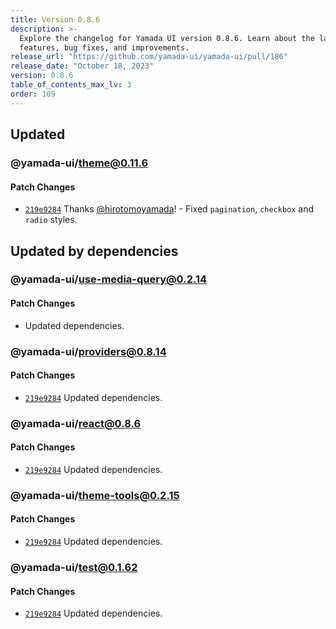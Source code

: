```yaml
---
title: Version 0.8.6
description: >-
  Explore the changelog for Yamada UI version 0.8.6. Learn about the latest
  features, bug fixes, and improvements.
release_url: "https://github.com/yamada-ui/yamada-ui/pull/186"
release_date: "October 18, 2023"
version: 0.8.6
table_of_contents_max_lv: 3
order: 109
---
```


## Updated

### @yamada-ui/theme@0.11.6

#### Patch Changes

- [`219e9284`](https://github.com/hirotomoyamada/yamada-ui/commit/219e9284227a09263b555d0473c55900b0746fbe) Thanks [@hirotomoyamada](https://github.com/hirotomoyamada)! - Fixed `pagination`, `checkbox` and `radio` styles.

## Updated by dependencies

### @yamada-ui/use-media-query@0.2.14

#### Patch Changes

- Updated dependencies.

### @yamada-ui/providers@0.8.14

#### Patch Changes

- [`219e9284`](https://github.com/hirotomoyamada/yamada-ui/commit/219e9284227a09263b555d0473c55900b0746fbe) Updated dependencies.

### @yamada-ui/react@0.8.6

#### Patch Changes

- [`219e9284`](https://github.com/hirotomoyamada/yamada-ui/commit/219e9284227a09263b555d0473c55900b0746fbe) Updated dependencies.

### @yamada-ui/theme-tools@0.2.15

#### Patch Changes

- [`219e9284`](https://github.com/hirotomoyamada/yamada-ui/commit/219e9284227a09263b555d0473c55900b0746fbe) Updated dependencies.

### @yamada-ui/test@0.1.62

#### Patch Changes

- [`219e9284`](https://github.com/hirotomoyamada/yamada-ui/commit/219e9284227a09263b555d0473c55900b0746fbe) Updated dependencies.
